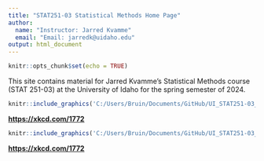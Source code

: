 ```yaml
---
title: "STAT251-03 Statistical Methods Home Page"
author:
  name: "Instructor: Jarred Kvamme"
  email: "Email: jarredk@uidaho.edu"
output: html_document
---
```


```r
knitr::opts_chunk$set(echo = TRUE)
```




This site contains material for Jarred Kvamme's Statistical Methods course (STAT 251-03) at the University of Idaho for the spring semester of 2024.



```r
knitr::include_graphics('C:/Users/Bruin/Documents/GitHub/UI_STAT251-03_Spring_2024/docs/images/it_was_i.png')
```

<!-- ![](C:/Users/Bruin/Documents/GitHub/UI_STAT251-03_Spring_2024/docs/images/it_was_i.png) -->

[**https://xkcd.com/1772**](https://xkcd.com/1772)


```r
knitr::include_graphics('C:/Users/Bruin/Documents/GitHub/UI_STAT251-03_Spring_2024/docs/images/science_valentine.png')
```

<!-- ![](C:/Users/Bruin/Documents/GitHub/UI_STAT251-03_Spring_2024/docs/images/it_was_i.png) -->

[**https://xkcd.com/1772**](https://xkcd.com/701)
